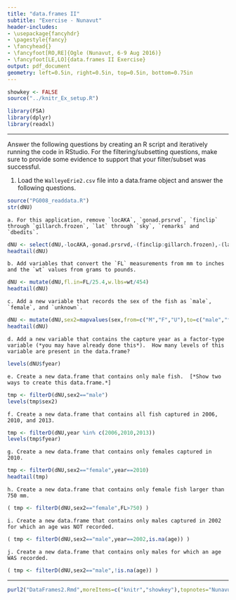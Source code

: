```yaml
---
title: "data.frames II"
subtitle: "Exercise - Nunavut"
header-includes:
- \usepackage{fancyhdr}
- \pagestyle{fancy}
- \fancyhead{}
- \fancyfoot[RO,RE]{Ogle (Nunavut, 6-9 Aug 2016)}
- \fancyfoot[LE,LO]{data.frames II Exercise}
output: pdf_document
geometry: left=0.5in, right=0.5in, top=0.5in, bottom=0.75in
---
```


```r
showkey <- FALSE
source("../knitr_Ex_setup.R")
```
```r
library(FSA)
library(dplyr)
library(readxl)
```

----

Answer the following questions by creating an R script and iteratively running the code in RStudio.  For the filtering/subsetting questions, make sure to provide some evidence to support that your filter/subset was successful.

1. Load the `WalleyeErie2.csv` file into a data.frame object and answer the following questions.
```r
source("PG008_readdata.R")
str(dNU)
```
    a. For this application, remove `locAKA`, `gonad.prsrvd`, `finclip` through `gillarch.frozen`, `lat` through `sky`, `remarks` and `dbedits`.
```r
dNU <- select(dNU,-locAKA,-gonad.prsrvd,-(finclip:gillarch.frozen),-(lat:sky),-remarks,-dbedits)
headtail(dNU)
```
    b. Add variables that convert the `FL` measurements from mm to inches and the `wt` values from grams to pounds.
```r
dNU <- mutate(dNU,fl.in=FL/25.4,w.lbs=wt/454)
headtail(dNU)
```
    c. Add a new variable that records the sex of the fish as `male`, `female`, and `unknown`.
```r
dNU <- mutate(dNU,sex2=mapvalues(sex,from=c("M","F","U"),to=c("male","female","unknown")))
headtail(dNU)
```
    d. Add a new variable that contains the capture year as a factor-type variable (*you may have already done this*).  How many levels of this variable are present in the data.frame?
```r
levels(dNU$fyear)
```
    e. Create a new data.frame that contains only male fish.  [*Show two ways to create this data.frame.*]
```r
tmp <- filterD(dNU,sex2=="male")
levels(tmp$sex2)
```
    f. Create a new data.frame that contains all fish captured in 2006, 2010, and 2013.
```r
tmp <- filterD(dNU,year %in% c(2006,2010,2013))
levels(tmp$fyear)
```
    g. Create a new data.frame that contains only females captured in 2010.
```r
tmp <- filterD(dNU,sex2=="female",year==2010)
headtail(tmp)
```
    h. Create a new data.frame that contains only female fish larger than 750 mm.
```r
( tmp <- filterD(dNU,sex2=="female",FL>750) )
```
    i. Create a new data.frame that contains only males captured in 2002 for which an age was NOT recorded.
```r
( tmp <- filterD(dNU,sex2=="male",year==2002,is.na(age)) )
```
    j. Create a new data.frame that contains only males for which an age WAS recorded.
```r
( tmp <- filterD(dNU,sex2=="male",!is.na(age)) )
```

----

```r
purl2("DataFrames2.Rmd",moreItems=c("knitr","showkey"),topnotes="Nunavut 6-9-Aug-16")
```
